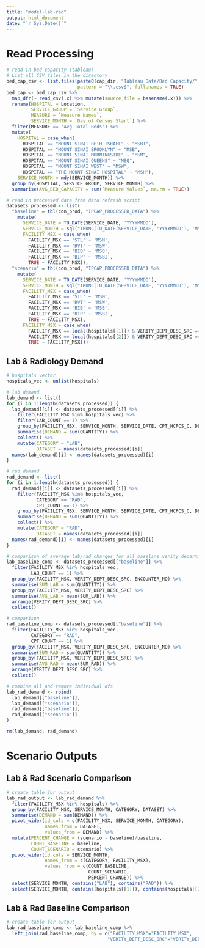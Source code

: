 ```yaml
---
title: "model-lab-rad"
output: html_document
date: "`r Sys.Date()`"
---
```


# Read Processing
```r
# read in bed capacity (tableau)
# List all CSV files in the directory
bed_cap_csv <- list.files(paste0(cap_dir, "Tableau Data/Bed Capacity/"),
                          pattern = "\\.csv$", full.names = TRUE)
bed_cap <- bed_cap_csv %>%
  map_dfr(~ read_csv(.x) %>% mutate(source_file = basename(.x))) %>%
  rename(HOSPITAL = Location,
         SERVICE_GROUP = `Service Group`,
         MEASURE = `Measure Names`,
         SERVICE_MONTH = `Day of Census Start`) %>%
  filter(MEASURE == 'Avg Total Beds') %>%
  mutate(
    HOSPITAL = case_when(
      HOSPITAL == "MOUNT SINAI BETH ISRAEL" ~ "MSBI",
      HOSPITAL == "MOUNT SINAI BROOKLYN" ~ "MSB",
      HOSPITAL == "MOUNT SINAI MORNINGSIDE" ~ "MSM",
      HOSPITAL == "MOUNT SINAI QUEENS" ~ "MSQ",
      HOSPITAL == "MOUNT SINAI WEST" ~ "MSW",
      HOSPITAL == "THE MOUNT SINAI HOSPITAL" ~ "MSH"),
    SERVICE_MONTH = mdy(SERVICE_MONTH)) %>%
  group_by(HOSPITAL, SERVICE_GROUP, SERVICE_MONTH) %>%
  summarise(AVG_BED_CAPACITY = sum(`Measure Values`, na.rm = TRUE))

# read in processed data from data refresh script
datasets_processed <- list(
  "baseline" = tbl(con_prod, "IPCAP_PROCESSED_DATA") %>%
    mutate(
      SERVICE_DATE = TO_DATE(SERVICE_DATE, 'YYYYMMDD'),
      SERVICE_MONTH = sql("TRUNC(TO_DATE(SERVICE_DATE, 'YYYYMMDD'), 'MM')"),
      FACILITY_MSX = case_when(
        FACILITY_MSX == 'STL' ~ 'MSM',
        FACILITY_MSX == 'RVT' ~ 'MSW',
        FACILITY_MSX == 'BIB' ~ 'MSB',
        FACILITY_MSX == 'BIP' ~ 'MSBI',
        TRUE ~ FACILITY_MSX)),
  "scenario" = tbl(con_prod, "IPCAP_PROCESSED_DATA") %>%
    mutate(
      SERVICE_DATE = TO_DATE(SERVICE_DATE, 'YYYYMMDD'),
      SERVICE_MONTH = sql("TRUNC(TO_DATE(SERVICE_DATE, 'YYYYMMDD'), 'MM')"),
      FACILITY_MSX = case_when(
        FACILITY_MSX == 'STL' ~ 'MSM',
        FACILITY_MSX == 'RVT' ~ 'MSW',
        FACILITY_MSX == 'BIB' ~ 'MSB',
        FACILITY_MSX == 'BIP' ~ 'MSBI',
        TRUE ~ FACILITY_MSX),
      FACILITY_MSX = case_when(
        FACILITY_MSX == local(hospitals[[1]]) & VERITY_DEPT_DESC_SRC == local(services[[2]]) ~ "MSM",
        FACILITY_MSX == local(hospitals[[2]]) & VERITY_DEPT_DESC_SRC == local(services[[1]]) ~ "MSH",
        TRUE ~ FACILITY_MSX)))
```


## Lab & Radiology Demand
```r

# hospitals vector
hospitals_vec <- unlist(hospitals)

# lab demand
lab_demand <- list()
for (i in 1:length(datasets_processed)) {
  lab_demand[[i]] <- datasets_processed[[i]] %>%
    filter(FACILITY_MSX %in% hospitals_vec) %>%
    filter(LAB_COUNT == 1) %>%
    group_by(FACILITY_MSX, SERVICE_MONTH, SERVICE_DATE, CPT_HCPCS_C, DESCRIPTION_SHORT) %>%
    summarise(DEMAND = sum(QUANTITY)) %>%
    collect() %>%
    mutate(CATEGORY = "LAB",
           DATASET = names(datasets_processed)[i])
  names(lab_demand)[i] <- names(datasets_processed)[i]
}

# rad demand
rad_demand <- list()
for (i in 1:length(datasets_processed)) {
  rad_demand[[i]] <- datasets_processed[[i]] %>%
    filter(FACILITY_MSX %in% hospitals_vec,
           CATEGORY == "RAD",
           CPT_COUNT == 1) %>%
    group_by(FACILITY_MSX, SERVICE_MONTH, SERVICE_DATE, CPT_HCPCS_C, DESCRIPTION_SHORT) %>%
    summarise(DEMAND = sum(QUANTITY)) %>%
    collect() %>%
    mutate(CATEGORY = "RAD",
           DATASET = names(datasets_processed)[i])
  names(rad_demand)[i] <- names(datasets_processed)[i]
}

# comparison of average lab/rad charges for all baseline verity departments
lab_baseline_comp <- datasets_processed[["baseline"]] %>%
  filter(FACILITY_MSX %in% hospitals_vec,
         LAB_COUNT == 1) %>%
  group_by(FACILITY_MSX, VERITY_DEPT_DESC_SRC, ENCOUNTER_NO) %>%
  summarise(SUM_LAB = sum(QUANTITY)) %>%
  group_by(FACILITY_MSX, VERITY_DEPT_DESC_SRC) %>%
  summarise(AVG_LAB = mean(SUM_LAB)) %>%
  arrange(VERITY_DEPT_DESC_SRC) %>%
  collect()

# comparison
rad_baseline_comp <- datasets_processed[["baseline"]] %>%
  filter(FACILITY_MSX %in% hospitals_vec,
         CATEGORY == "RAD",
         CPT_COUNT == 1) %>%
  group_by(FACILITY_MSX, VERITY_DEPT_DESC_SRC, ENCOUNTER_NO) %>%
  summarise(SUM_RAD = sum(QUANTITY)) %>%
  group_by(FACILITY_MSX, VERITY_DEPT_DESC_SRC) %>%
  summarise(AVG_RAD = mean(SUM_RAD)) %>%
  arrange(VERITY_DEPT_DESC_SRC) %>%
  collect()

# combine all and remove individual dfs
lab_rad_demand <- rbind(
  lab_demand[["baseline"]],
  lab_demand[["scenario"]],
  rad_demand[["baseline"]],
  rad_demand[["scenario"]]
)

rm(lab_demand, rad_demand)
```

# Scenario Outputs
## Lab & Rad Scenario Comparison
```r

# create table for output
lab_rad_output <- lab_rad_demand %>%
  filter(FACILITY_MSX %in% hospitals) %>%
  group_by(FACILITY_MSX, SERVICE_MONTH, CATEGORY, DATASET) %>%
  summarise(DEMAND = sum(DEMAND)) %>%
  pivot_wider(id_cols = c(FACILITY_MSX, SERVICE_MONTH, CATEGORY),
              names_from = DATASET,
              values_from = DEMAND) %>%
  mutate(PERCENT_CHANGE = (scenario - baseline)/baseline,
         COUNT_BASELINE = baseline,
         COUNT_SCENARIO = scenario) %>%
  pivot_wider(id_cols = SERVICE_MONTH,
              names_from = c(CATEGORY, FACILITY_MSX),
              values_from = c(COUNT_BASELINE, 
                              COUNT_SCENARIO,
                              PERCENT_CHANGE)) %>%
  select(SERVICE_MONTH, contains("LAB"), contains("RAD")) %>%
  select(SERVICE_MONTH, contains(hospitals[[1]]), contains(hospitals[[2]]))

```

## Lab & Rad Baseline Comparison
```r

# create table for output
lab_rad_baseline_comp <- lab_baseline_comp %>%
  left_join(rad_baseline_comp, by = c("FACILITY_MSX"="FACILITY_MSX",
                                     "VERITY_DEPT_DESC_SRC"="VERITY_DEPT_DESC_SRC"))
```